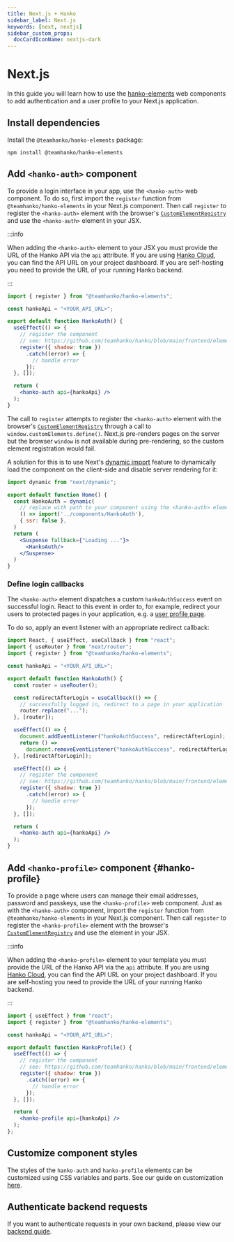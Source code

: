 ```yaml
---
title: Next.js + Hanko
sidebar_label: Next.js
keywords: [next, nextjs]
sidebar_custom_props:
  docCardIconName: nextjs-dark
---
```


# Next.js

In this guide you will learn how to use the
[hanko-elements](https://github.com/teamhanko/hanko/blob/main/frontend/elements/README.md) web components to
add authentication and a user profile to your Next.js application.

## Install dependencies

Install the `@teamhanko/hanko-elements` package:

```shell npm2yarn
npm install @teamhanko/hanko-elements
```

## Add `<hanko-auth>` component

To provide a login interface in your app, use the `<hanko-auth>` web component. To do so, first import the `register`
function from `@teamhanko/hanko-elements` in your Next.js component. Then call `register` to register the `<hanko-auth>`
element with the browser's [`CustomElementRegistry`](https://developer.mozilla.org/de/docs/Web/API/CustomElementRegistry)
and use the `<hanko-auth>` element in your JSX.

:::info

When adding the `<hanko-auth>` element to your JSX you must provide the URL of the Hanko API via the `api`
attribute. If you are using [Hanko Cloud](https://cloud.hanko.io), you can find the API URL on your project dashboard.
If you are self-hosting you need to provide the URL of your running Hanko backend.

:::

```jsx title="HankoAuth.jsx" showLineNumbers
import { register } from "@teamhanko/hanko-elements";

const hankoApi = "<YOUR_API_URL>";

export default function HankoAuth() {
  useEffect(() => {
    // register the component
    // see: https://github.com/teamhanko/hanko/blob/main/frontend/elements/README.md#script
    register({ shadow: true })
      .catch((error) => {
        // handle error
      });
  }, []);

  return (
    <hanko-auth api={hankoApi} />
  );
}
```

The call to `register` attempts to register the `<hanko-auth>` element with the
browser's [`CustomElementRegistry`](https://developer.mozilla.org/de/docs/Web/API/CustomElementRegistry) through a
call to `window.customElements.define()`.
Next.js pre-renders pages on the server but the browser `window` is not available during pre-rendering, so the custom
element registration would fail.

A solution for this is to use Next's [dynamic import](https://nextjs.org/docs/advanced-features/dynamic-import) feature
to dynamically load the component on the client-side and disable server rendering for it:

```jsx title="index.js" showLineNumbers
import dynamic from "next/dynamic";

export default function Home() {
  const HankoAuth = dynamic(
    // replace with path to your component using the <hanko-auth> element
    () => import('../components/HankoAuth'),
    { ssr: false },
  )
  return (
    <Suspense fallback={"Loading ..."}>
      <HankoAuth/>
    </Suspense>
  )
}
```

### Define login callbacks

The `<hanko-auth>` element dispatches a custom `hankoAuthSuccess` event on successful login. React to this
event in order to, for example, redirect your users to protected pages in your application,
e.g. a [user profile page](#hanko-profile).

To do so, apply an event listener with an appropriate redirect callback:

```jsx {2,10-19} title="HankoAuth.jsx" showLineNumbers
import React, { useEffect, useCallback } from "react";
import { useRouter } from "next/router";
import { register } from "@teamhanko/hanko-elements";

const hankoApi = "<YOUR_API_URL>";

export default function HankoAuth() {
  const router = useRouter();

  const redirectAfterLogin = useCallback(() => {
    // successfully logged in, redirect to a page in your application
    router.replace("...");
  }, [router]);

  useEffect(() => {
    document.addEventListener("hankoAuthSuccess", redirectAfterLogin);
    return () =>
      document.removeEventListener("hankoAuthSuccess", redirectAfterLogin);
  }, [redirectAfterLogin]);

  useEffect(() => {
    // register the component
    // see: https://github.com/teamhanko/hanko/blob/main/frontend/elements/README.md#script
    register({ shadow: true })
      .catch((error) => {
        // handle error
      });
  }, []);

  return (
    <hanko-auth api={hankoApi} />
  );
}
```

## Add `<hanko-profile>` component {#hanko-profile}

To provide a page where users can manage their email addresses, password and passkeys, use the `<hanko-profile>` web
component. Just as with the `<hanko-auth>` component, import the `register` function from `@teamhanko/hanko-elements` in
your Next.js component. Then call `register` to register the `<hanko-profile>` element with the browser's
[`CustomElementRegistry`](https://developer.mozilla.org/de/docs/Web/API/CustomElementRegistry) and use
the element in your JSX.


:::info

When adding the `<hanko-profile>` element to your template you must provide the URL of the Hanko API via the `api`
attribute. If you are using [Hanko Cloud](https://cloud.hanko.io), you can find the API URL on your project dashboard.
If you are self-hosting you need to provide the URL of your running Hanko backend.

:::

```jsx title="HankoProfile.jsx" showLineNumbers
import { useEffect } from "react";
import { register } from "@teamhanko/hanko-elements";

const hankoApi = "<YOUR_API_URL>";

export default function HankoProfile() {
  useEffect(() => {
    // register the component
    // see: https://github.com/teamhanko/hanko/blob/main/frontend/elements/README.md#script
    register({ shadow: true })
      .catch((error) => {
        // handle error
      });
  }, []);

  return (
    <hanko-profile api={hankoApi} />
  );
};
```

## Customize component styles

The styles of the `hanko-auth` and `hanko-profile` elements can be customized using CSS variables and parts. See our
guide on customization [here](https://github.com/teamhanko/hanko/tree/main/frontend/elements#ui-customization).

## Authenticate backend requests

If you want to authenticate requests in your own backend, please view our [backend guide](/guides/backend).

